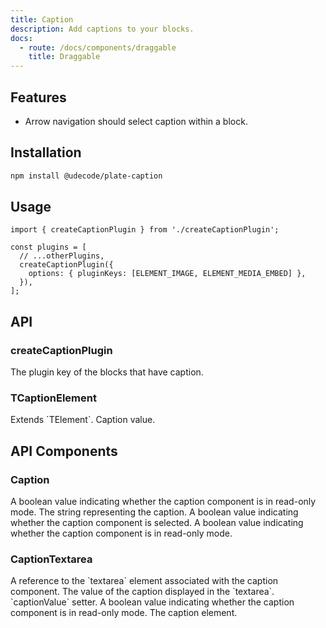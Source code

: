 ```yaml
---
title: Caption
description: Add captions to your blocks.
docs:
  - route: /docs/components/draggable
    title: Draggable
---
```


<ComponentPreview name="playground-demo" id="media" />

<PackageInfo>

## Features

- Arrow navigation should select caption within a block.

</PackageInfo>

## Installation

```bash
npm install @udecode/plate-caption
```

## Usage

```tsx
import { createCaptionPlugin } from './createCaptionPlugin';

const plugins = [
  // ...otherPlugins,
  createCaptionPlugin({
    options: { pluginKeys: [ELEMENT_IMAGE, ELEMENT_MEDIA_EMBED] },
  }),
];
```

## API

### createCaptionPlugin

<APIOptions>
  <APIItem name="pluginKeys" type="string[]" required>
    The plugin key of the blocks that have caption.
  </APIItem>
</APIOptions>

### TCaptionElement

<APIAttributes>
Extends `TElement`.

<APIItem name="caption" type="TDescendant[]" optional>
Caption value.
</APIItem>
</APIAttributes>

## API Components

### Caption

<APIProps>
  <APIItem name="options" type="object" optional>
    <APISubList>
      <APISubListItem parent="options" name="readOnly" type="boolean" optional>
        A boolean value indicating whether the caption component is in read-only
        mode.
      </APISubListItem>
    </APISubList>
  </APIItem>
  <APIItem name="state" type="object" optional>
    <APISubList>
      <APISubListItem
        parent="state"
        name="captionString"
        type="string"
        optional
      >
        The string representing the caption.
      </APISubListItem>
      <APISubListItem parent="state" name="selected" type="boolean" optional>
        A boolean value indicating whether the caption component is selected.
      </APISubListItem>
      <APISubListItem parent="state" name="readOnly" type="boolean" optional>
        A boolean value indicating whether the caption component is in read-only
        mode.
      </APISubListItem>
    </APISubList>
  </APIItem>
</APIProps>

### CaptionTextarea

<APIProps>
  <APIItem name="state">
    <APISubList>
      <APISubListItem parent="state" name="textareaRef" type="Ref">
        A reference to the `textarea` element associated with the caption
        component.
      </APISubListItem>
      <APISubListItem
        parent="state"
        name="captionValue"
        type="TextareaAutosizeProps['value']"
      >
        The value of the caption displayed in the `textarea`.
      </APISubListItem>
      <APISubListItem
        parent="state"
        name="setCaptionValue"
        type="(value: TextareaAutosizeProps['value']) => void"
      >
        `captionValue` setter.
      </APISubListItem>
      <APISubListItem parent="state" name="readOnly" type="boolean">
        A boolean value indicating whether the caption component is in read-only
        mode.
      </APISubListItem>
      <APISubListItem parent="state" name="element" type="TCaptionElement">
        The caption element.
      </APISubListItem>
    </APISubList>
  </APIItem>
</APIProps>
